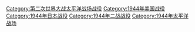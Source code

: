 [[Category:第二次世界大战太平洋战场战役|Category:第二次世界大战太平洋战场战役]]
[[Category:1944年美国战役|Category:1944年美国战役]]
[[Category:1944年日本战役|Category:1944年日本战役]]
[[Category:1944年二战战役|Category:1944年二战战役]]
[[Category:1944年太平洋战场|Category:1944年太平洋战场]]